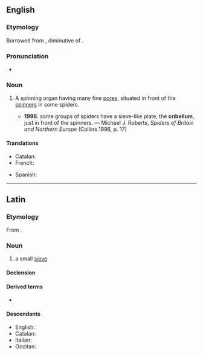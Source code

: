 ==English==
{{wikipedia}}

===Etymology===
Borrowed from {{bor|en|LL.|cribellum}}, diminutive of {{der|en|la|cribrum||sieve}}.

===Pronunciation===
* {{IPA|/kɹɪˈbɛləm/|lang=en}}

===Noun===
{{en-noun|cribella}}

# {{lb|en|zoology}} A spinning organ having many fine [[pores]], situated in front of the [[spinner]]s in some spiders.
#* '''1996''': some groups of spiders have a sieve-like plate, the '''cribellum''', just in front of the spinners. — Michael J. Roberts, ''Spiders of Britain and Northern Europe'' (Collins 1996, p. 17)

====Translations====
{{trans-top|spinning organ}}
* Catalan: {{t|ca|cribel|m}}
* French: {{t+|fr|cribellum|m}}
{{trans-mid}}
* Spanish: {{t|es|cribelo|m}}
{{trans-bottom}}

----

==Latin==

===Etymology===
From {{af|la|crībrum|-lus|alt2=-lum}}.

===Noun===
{{la-noun|crībellum|crībellī|n|second}}

# {{lb|la|Late Latin}} a small [[sieve]]

====Declension====
{{la-decl-2nd-N|crībell}}

====Derived terms====
* {{l|la|crībellō}}

====Descendants====
* English: {{l|en|cribellum}} {{q|borrowing}}
* Catalan: {{l|ca|cribel}} {{q|borrowing}}
* Italian: {{l|it|crivello}}
* Occitan: {{l|oc|crivèl}}
